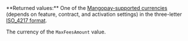 <ResponseField name="MaxFeesCurrency" type="string" >    
**Returned values:** One of the <a href="/guides/currencies" target="_blank">Mangopay-supported currencies</a> (depends on feature, contract, and activation settings) in the three-letter <a href="/api-reference/overview/data-formats" target="_blank">ISO_4217 format</a>.

The currency of the `MaxFeesAmount` value. 
</ResponseField>